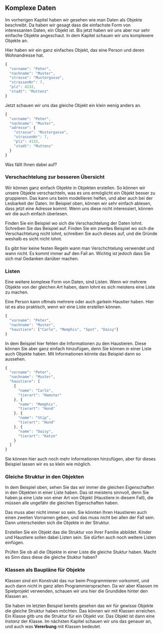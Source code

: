 
<Chapter>

## Komplexe Daten

Im vorherigen Kapitel haben wir gesehen wie man Daten als Objekte beschreibt. Da
haben wir gesagt dass die einfachste Form von interessanten Daten, ein Objekt
ist. Bis jetzt haben wir uns aber nur sehr einfache Objekte angeschaut. In dem
Kapitel schauen wir uns komplexere Objekte an.

<Example title="Beispiel: Objekte verschachteln" classes="example">

Hier haben wir ein ganz einfaches Objekt, das eine Person und deren Wohnandresse
hat.

```javascript
{
  "vorname": "Peter",
  "nachname": "Muster",
  "strasse": "Mustergasse",
  "strassenNr": 7,
  "plz": 4132,
  "stadt": "Muttenz"
}
```

Jetzt schauen wir uns das gleiche Objekt ein klein wenig anders an.

```javascript
{
  "vorname": "Peter",
  "nachname": "Muster",
  "adresse": {
    "strasse": "Mustergasse",
    "strassenNr": 7,
    "plz": 4132,
    "stadt": "Muttenz"
  }
}
```

Was fällt Ihnen dabei auf?

</Example>

### Verschachtelung zur besseren Übersicht

Wir können ganz einfach Objekte in Objekten erstellen. So können wir unsere
Objekte verschachteln, was es uns ermöglicht ein Objekt besser zu gruppieren.
Das kann uns beim modellieren helfen, und aber auch bei der Lesbarkeit der
Daten. Im Beispiel oben, können wir sehr einfach ablesen, dass jetzt eine
Adresse kommt. Wenn uns diese nicht interessiert, können wir die auch einfach
überlesen.

<Example title="Aufagbe: Wann ist Verschachtelung gut?" classes="exercise">

Finden Sie ein Beispiel wo sich die Verschachtelung der Daten lohnt. Schreiben
Sie das Beispiel auf. Finden Sie ein zweites Beispiel wo sich die
Verschachtelung nicht lohnt, schreiben Sie auch dieses auf, und die Gründe
weshalb es sicht nicht lohnt.

Es gibt hier keine festen Regeln wann man Verschchtelung verwendet und wann
nicht. Es kommt immer auf den Fall an. Wichtig ist jedoch dass Sie sich mal
Gedanken darüber machen.

</Example>

### Listen

Eine weitere komplexe Form von Daten, sind Listen. Wenn wir mehrere Objekte von
der gleichen Art haben, dann lohnt es sich meistens eine Liste zu machen.

<Example title="Beispiel: Haustiere" classes="example">

Eine Person kann oftmals mehrere oder auch garkein Haustier haben. Hier ist es
also praktisch, wenn wir eine Liste erstellen können.

```javascript
{
  "vorname": "Peter",
  "nachname": "Muster",
  "haustiere": ["Carlo", "Memphis", "Spot", "Daisy"]
}
```

In dem Beispiel hier fehlen die Informationen zu den Haustieren. Diese können
Sie aber ganz einfach hinzufügen, denn Sie können in einer Liste auch Objekte
haben. Mit Informationen könnte das Beispiel dann so aussehen.

```javascript
{
  "vorname": "Peter",
  "nachname": "Muster",
  "haustiere": [
    {
      "name": "Carlo",
      "tierart": "Hamster"
    }, {
      "name": "Memphis",
      "tierart": "Hund"
    }, {
      "name": "Stip",
      "tierart": "Hund"
    }, {
      "name": "Daisy",
      "tierart": "Katze"
    }
  ]
}
```

Sie können hier auch noch mehr Informationen hinzufügen, aber für dieses
Beispiel lassen wir es so klein wie möglich.

</Example>

### Gleiche Struktur in den Objekten

In dem Beispiel oben, sehen Sie das wir immer die gleichen Eigenschaften in den
Objekten in einer Liste haben. Das ist meistens sinnvoll, denn Sie haben ja eine
Liste von einer Art von Objekt (Haustiere in diesem Fall), die müssen alle
ungefähr die gleichen Eigenschaften haben.

Das muss aber nicht immer so sein. Sie könnten Ihren Haustieren auch einen
zweiten Vornamen geben, und das muss nicht bei allen der Fall sein. Dann
unterscheiden sich die Objekte in der Struktur.

<Example title="Aufgabe: Familienstruktur erstellen" classes="exercise">

Erstellen Sie ein Objekt das die Struktur von Ihrer Familie abbildet. Kinder und
Haustiere sollen dabei Listen sein. Sie dürfen auch noch weitere Listen
einfügen.

Prüfen Sie ob all die Objekte in einer Liste die gleiche Stuktur haben. Macht es
Sinn dass diese die gleiche Stuktur haben?

</Example>

### Klassen als Baupläne für Objekte

Klassen sind ein Konstrukt das nur beim Programmieren vorkommt, und auch dann
nicht in ganz allen Programmiersprachen. Da wir aber Klassen im Spielprojekt
verwenden, schauen wir uns hier die Grundidee hinter den Klassen an.

Sie haben im letzten Beispiel bereits gesehen das wir für gewisse Objekte die
gleiche Struktur haben möchten. Das können wir mit Klassen erreichen. Ein Klasse
gitb uns die Struktur für ein Objekt vor. Das Objekt ist dann eine _Instanz_ der
Klasse. Im nächsten Kapitel schauen wir uns das genauer an, und auch was
**Vererbung** mit Klassen bedeutet.

</Chapter>
